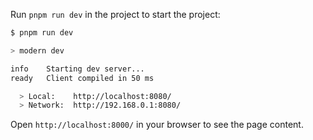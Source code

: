 Run `pnpm run dev` in the project to start the project:

```bash
$ pnpm run dev

> modern dev

info    Starting dev server...
ready   Client compiled in 50 ms

  > Local:    http://localhost:8080/
  > Network:  http://192.168.0.1:8080/
```

Open `http://localhost:8000/` in your browser to see the page content.
